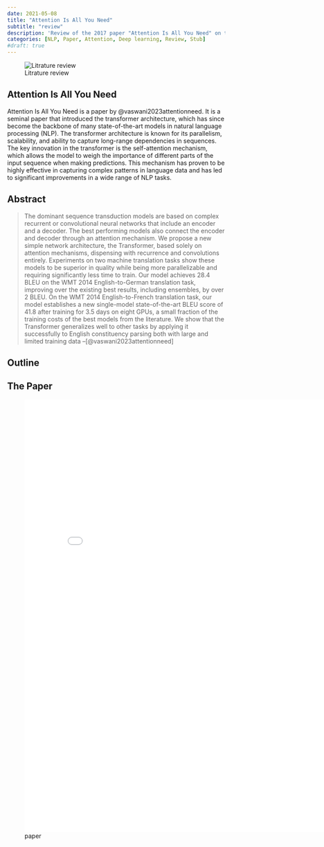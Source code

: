 ```yaml
---
date: 2021-05-08
title: "Attention Is All You Need"
subtitle: "review"
description: 'Review of the 2017 paper "Attention Is All You Need" on the transformer architecture.'
categories: [NLP, Paper, Attention, Deep learning, Review, Stub]
#draft: true
---
```


![Litrature review](/images/literature-review-open-book.jpg){.column-margin}

## Attention Is All You Need

Attention Is All You Need is a paper by @vaswani2023attentionneed. It is a seminal paper that introduced the transformer architecture, which has since become the backbone of many state-of-the-art models in natural language processing (NLP). The transformer architecture is known for its parallelism, scalability, and ability to capture long-range dependencies in sequences. The key innovation in the transformer is the self-attention mechanism, which allows the model to weigh the importance of different parts of the input sequence when making predictions. This mechanism has proven to be highly effective in capturing complex patterns in language data and has led to significant improvements in a wide range of NLP tasks.

## Abstract

> The dominant sequence transduction models are based on complex recurrent or convolutional neural networks that include an encoder and a decoder. The best performing models also connect the encoder and decoder through an attention mechanism. We propose a new simple network architecture, the Transformer, based solely on attention mechanisms, dispensing with recurrence and convolutions entirely. Experiments on two machine translation tasks show these models to be superior in quality while being more parallelizable and requiring significantly less time to train. Our model achieves 28.4 BLEU on the WMT 2014 English-to-German translation task, improving over the existing best results, including ensembles, by over 2 BLEU. On the WMT 2014 English-to-French translation task, our model establishes a new single-model state-of-the-art BLEU score of 41.8 after training for 3.5 days on eight GPUs, a small fraction of the training costs of the best models from the literature. We show that the Transformer generalizes well to other tasks by applying it successfully to English constituency parsing both with large and limited training data --[@vaswani2023attentionneed]

## Outline

## The Paper

![paper](./paper.pdf){.col-page width=800px height=1000px group="slides"}
